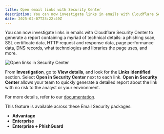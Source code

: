 ```yaml
---
title: Open email links with Security Center
description: You can now investigate links in emails with Cloudflare Security Center to generate a detailed security report.
date: 2025-02-07T23:22:49Z
---
```


You can now investigate links in emails with Cloudflare Security Center to generate a report containing a myriad of technical details: a phishing scan, SSL certificate data, HTTP request and response data, page performance data, DNS records, what technologies and libraries the page uses, and more. 

![Open links in Security Center](~/assets/images/changelog/email-security/Open-Links-Security-Center.png)

From **Investigation**, go to **View details**, and look for the **Links identified** section. Select **Open in Security Center** next to each link. **Open in Security Center** allows your team to quickly generate a detailed report about the link with no risk to the analyst or your environment. 

For more details, refer to our [documentation](/cloudflare-one/email-security/email-monitoring/search-email/#open-links).

This feature is available across these Email Security packages: 

-  **Advantage**
-  **Enterprise** 
-  **Enterprise + PhishGuard** 
